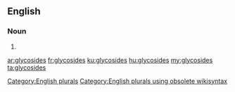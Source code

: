 ==English==

===Noun===
{{head|en}}

# {{plural of|glycoside}}

[[Category:English plurals]][[Category:English plurals using obsolete wikisyntax]]

[[ar:glycosides]]
[[fr:glycosides]]
[[ku:glycosides]]
[[hu:glycosides]]
[[my:glycosides]]
[[ta:glycosides]]